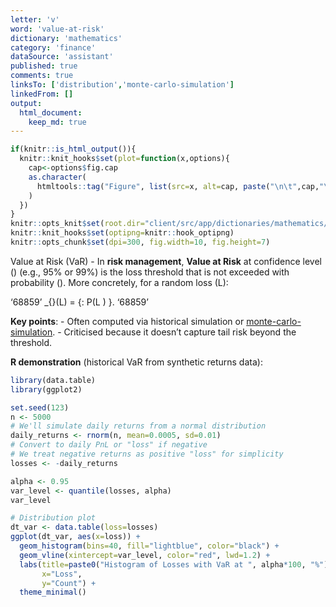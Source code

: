 ```yaml
---
letter: 'v'
word: 'value-at-risk'
dictionary: 'mathematics'
category: 'finance'
dataSource: 'assistant'
published: true
comments: true
linksTo: ['distribution','monte-carlo-simulation']
linkedFrom: []
output:
  html_document:
    keep_md: true
---
```


```r
if(knitr::is_html_output()){
  knitr::knit_hooks$set(plot=function(x,options){
    cap<-options$fig.cap
    as.character(
      htmltools::tag("Figure", list(src=x, alt=cap, paste("\n\t",cap,"\n",sep="")))
    )
  })
}
knitr::opts_knit$set(root.dir="client/src/app/dictionaries/mathematics/definitions")
knitr::knit_hooks$set(optipng=knitr::hook_optipng)
knitr::opts_chunk$set(dpi=300, fig.width=10, fig.height=7)
```

<a id="value-at-risk">Value at Risk (VaR)</a> - In **risk management**, **Value at Risk** at confidence level \(\alpha\) (e.g., 95% or 99%) is the loss threshold that is not exceeded with probability \(\alpha\). More concretely, for a random loss \(L\):

'68859'
\mathrm{VaR}_{\alpha}(L) = \inf\{\ell : P(L \le \ell) \ge \alpha\}.
'68859'

**Key points**:
- Often computed via historical simulation or [monte-carlo-simulation](#monte-carlo-simulation).
- Criticised because it doesn’t capture tail risk beyond the threshold.

**R demonstration** (historical VaR from synthetic returns data):

```r
library(data.table)
library(ggplot2)

set.seed(123)
n <- 5000
# We'll simulate daily returns from a normal distribution
daily_returns <- rnorm(n, mean=0.0005, sd=0.01)
# Convert to daily PnL or "loss" if negative
# We treat negative returns as positive "loss" for simplicity
losses <- -daily_returns

alpha <- 0.95
var_level <- quantile(losses, alpha)
var_level

# Distribution plot
dt_var <- data.table(loss=losses)
ggplot(dt_var, aes(x=loss)) +
  geom_histogram(bins=40, fill="lightblue", color="black") +
  geom_vline(xintercept=var_level, color="red", lwd=1.2) +
  labs(title=paste0("Histogram of Losses with VaR at ", alpha*100, "%"),
       x="Loss",
       y="Count") +
  theme_minimal()
```

